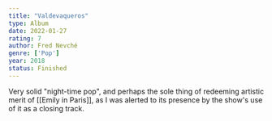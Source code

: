 ```yaml
---
title: "Valdevaqueros"
type: Album
date: 2022-01-27
rating: 7
author: Fred Nevché
genre: ['Pop']
year: 2018
status: Finished
---
```


Very solid "night-time pop", and perhaps the sole thing of redeeming artistic merit of [[Emily in Paris]], as I was alerted to its presence by the show's use of it as a closing track.
